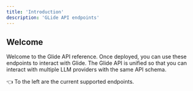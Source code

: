 ```yaml
---
title: 'Introduction'
description: 'GLide API endpoints'
---
```


## Welcome

Welcome to the Glide API reference. Once deployed, you can use these endpoints to interact with Glide.
The Glide API is unified so that you can interact with multiple LLM providers with the same API schema.

👈 To the left are the current supported endpoints.
